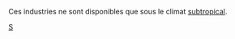 
Ces industries ne sont disponibles que sous le climat [[fr/Manual/Climat#Subtropical|subtropical]].

[[Category:fr/Industries|S]]